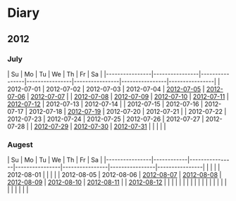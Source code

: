 = Diary =

== 2012 ==

=== July ===

| Su             | Mo             | Tu             | We             | Th             | Fr             | Sa             |
|----------------|----------------|----------------|----------------|----------------|----------------|----------------|
| 2012-07-01     | 2012-07-02     | 2012-07-03     | 2012-07-04     | [[2012-07-05]] | [[2012-07-06]] | [[2012-07-07]] |
| [[2012-07-08]] | [[2012-07-09]] | [[2012-07-10]] | [[2012-07-11]] | [[2012-07-12]] | 2012-07-13     | 2012-07-14     |
| 2012-07-15     | 2012-07-16     | 2012-07-17     | 2012-07-18     | [[2012-07-19]] | 2012-07-20     | 2012-07-21     |
| 2012-07-22     | 2012-07-23     | 2012-07-24     | 2012-07-25     | 2012-07-26     | 2012-07-27     | 2012-07-28     |
| [[2012-07-29]] | [[2012-07-30]] | [[2012-07-31]] |                |                |                |                |

=== Augest ===

| Su             | Mo         | Tu             | We             | Th             | Fr             | Sa             |
|----------------|------------|----------------|----------------|----------------|----------------|----------------|
|                |            |                | 2012-08-01     |                |                |                |
| 2012-08-05     | 2012-08-06 | [[2012-08-07]] | [[2012-08-08]] | [[2012-08-09]] | [[2012-08-10]] | [[2012-08-11]] |
| [[2012-08-12]] |            |                |                |                |                |                |
|                |            |                |                |                |                |                |
|                |            |                |                |                |                |                |


